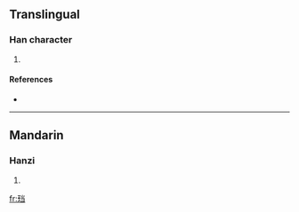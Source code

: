 {{also|璫}}
==Translingual==

===Han character===
{{Han char|rn=96|rad=玉|as=06|sn=10|four=|canj=一土火尸一 (MGFSM)}}

# {{defn|Han|sort=玉06}}

====References====
* {{Han ref|kx=0732.021|hdz=21111.021|uh=73F0|ud=29680}}

----

==Mandarin==

===Hanzi===
{{cmn-hanzi|tra=璫|pin=[[dāng]] ([[dang1]])|wg=tang<sup>1</sup>}}

# {{defn|Mandarin|sort=玉06}}

[[fr:珰]]